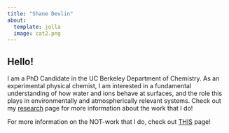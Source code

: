 ```yaml
---
title: "Shane Devlin"
about: 
  template: jolla
  image: cat2.png
---
```


## **Hello!**

I am a PhD Candidate in the UC Berkeley Department of Chemistry. As an experimental physical chemist, I am interested in a fundamental understanding of how water and ions behave at surfaces, and the role this plays in environmentally and atmospherically relevant systems. Check out my [research](publications.qmd) page for more information about the work that I do!

For more information on the NOT-work that I do, check out [THIS](fun.qmd) page!

